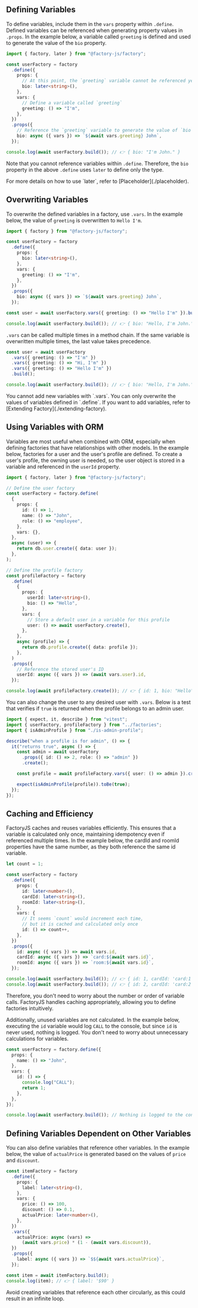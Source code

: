 
## Defining Variables

To define variables, include them in the `vars` property within `.define`. Defined variables can be referenced when generating property values in `.props`. In the example below, a variable called `greeting` is defined and used to generate the value of the `bio` property.

```ts {11,16}
import { factory, later } from "@factory-js/factory";

const userFactory = factory
  .define({
    props: {
      // At this point, the `greeting` variable cannot be referenced yet, so only the type is defined
      bio: later<string>(),
    },
    vars: {
      // Define a variable called `greeting`
      greeting: () => "I'm",
    },
  })
  .props({
    // Reference the `greeting` variable to generate the value of `bio`
    bio: async ({ vars }) => `${await vars.greeting} John`,
  });

console.log(await userFactory.build()); // 👉 { bio: "I'm John." }
```

Note that you cannot reference variables within `.define`. Therefore, the `bio` property in the above `.define` uses `later` to define only the type.

<Callout type="info">
  For more details on how to use `later`, refer to [Placeholder](./placeholder).
</Callout>

## Overwriting Variables

To overwrite the defined variables in a factory, use `.vars`. In the example below, the value of `greeting` is overwritten to `Hello I'm`.

```ts {16}
import { factory } from "@factory-js/factory";

const userFactory = factory
  .define({
    props: {
      bio: later<string>(),
    },
    vars: {
      greeting: () => "I'm",
    },
  })
  .props({
    bio: async ({ vars }) => `${await vars.greeting} John`,
  });

const user = await userFactory.vars({ greeting: () => "Hello I'm" }).build();

console.log(await userFactory.build()); // 👉 { bio: "Hello, I'm John." }
```

`.vars` can be called multiple times in a method chain. If the same variable is overwritten multiple times, the last value takes precedence.

```ts {12}
const user = await userFactory
  .vars({ greeting: () => "I'm" })
  .vars({ greeting: () => "Hi, I'm" })
  .vars({ greeting: () => "Hello I'm" })
  .build();

console.log(await userFactory.build()); // 👉 { bio: "Hello, I'm John." }
```

<Callout type="warning" emoji="⚠️">
  You cannot add new variables with `.vars`. You can only overwrite the values
  of variables defined in `.define`. If you want to add variables, refer to
  [Extending Factory](./extending-factory).
</Callout>

## Using Variables with ORM

Variables are most useful when combined with ORM, especially when defining factories that have relationships with other models. In the example below, factories for a user and the user's profile are defined. To create a user's profile, the owning user is needed, so the user object is stored in a variable and referenced in the `userId` property.

```ts {28,37} filename="factories.ts"
import { factory, later } from "@factory-js/factory";

// Define the user factory
const userFactory = factory.define(
  {
    props: {
      id: () => 1,
      name: () => "John",
      role: () => "employee",
    },
    vars: {},
  },
  async (user) => {
    return db.user.create({ data: user });
  },
);

// Define the profile factory
const profileFactory = factory
  .define(
    {
      props: {
        userId: later<string>(),
        bio: () => "Hello",
      },
      vars: {
        // Store a default user in a variable for this profile
        user: () => await userFactory.create(),
      },
    },
    async (profile) => {
      return db.profile.create({ data: profile });
    },
  )
  .props({
    // Reference the stored user's ID
    userId: async ({ vars }) => (await vars.user).id,
  });

console.log(await profileFactory.create()); // 👉 { id: 1, bio: "Hello" }
```

You can also change the user to any desired user with `.vars`. Below is a test that verifies if `true` is returned when the profile belongs to an admin user.

```ts {11} filename="src/is-admin-profile.test.ts"
import { expect, it, describe } from "vitest";
import { userFactory, profileFactory } from "../factories";
import { isAdminProfile } from "./is-admin-profile";

describe("when a profile is for admin", () => {
  it("returns true", async () => {
    const admin = await userFactory
      .props({ id: () => 2, role: () => "admin" })
      .create();

    const profile = await profileFactory.vars({ user: () => admin }).create();

    expect(isAdminProfile(profile)).toBe(true);
  });
});
```

## Caching and Efficiency

FactoryJS caches and reuses variables efficiently. This ensures that a variable is calculated only once, maintaining idempotency even if referenced multiple times. In the example below, the cardId and roomId properties have the same number, as they both reference the same id variable.

```ts {13,17-19}
let count = 1;

const userFactory = factory
  .define({
    props: {
      id: later<number>(),
      cardId: later<string>(),
      roomId: later<string>(),
    },
    vars: {
      // It seems `count` would increment each time,
      // but it is cached and calculated only once
      id: () => count++,
    },
  })
  .props({
    id: async ({ vars }) => await vars.id,
    cardId: async ({ vars }) => `card:${await vars.id}`,
    roomId: async ({ vars }) => `room:${await vars.id}`,
  });

console.log(await userFactory.build()); // 👉 { id: 1, cardId: 'card:1', roomId: 'room:1' }
console.log(await userFactory.build()); // 👉 { id: 2, cardId: 'card:2', roomId: 'room:2' }
```

Therefore, you don't need to worry about the number or order of variable calls. FactoryJS handles caching appropriately, allowing you to define factories intuitively.

Additionally, unused variables are not calculated. In the example below, executing the `id` variable would log `CALL` to the console, but since `id` is never used, nothing is logged. You don't need to worry about unnecessary calculations for variables.

```ts {7}
const userFactory = factory.define({
  props: {
    name: () => "John",
  },
  vars: {
    id: () => {
      console.log("CALL");
      return 1;
    },
  },
});

console.log(await userFactory.build()); // Nothing is logged to the console
```

## Defining Variables Dependent on Other Variables

You can also define variables that reference other variables. In the example below, the value of `actualPrice` is generated based on the values of `price` and `discount`.

```ts {13-14}
const itemFactory = factory
  .define({
    props: {
      label: later<string>(),
    },
    vars: {
      price: () => 100,
      discount: () => 0.1,
      actualPrice: later<number>(),
    },
  })
  .vars({
    actualPrice: async (vars) =>
      (await vars.price) * (1 - (await vars.discount)),
  })
  .props({
    label: async ({ vars }) => `$${await vars.actualPrice}`,
  });

const item = await itemFactory.build();
console.log(item); // 👉 { label: '$90' }
```

<Callout type="warning" emoji="⚠️">
  Avoid creating variables that reference each other circularly, as this could
  result in an infinite loop.
</Callout>
